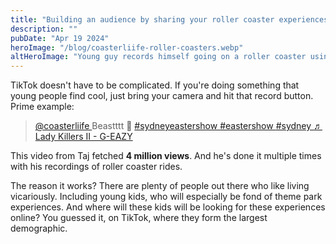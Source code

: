 ```yaml
---
title: "Building an audience by sharing your roller coaster experiences"
description: ""
pubDate: "Apr 19 2024"
heroImage: "/blog/coasterliife-roller-coasters.webp"
altHeroImage: "Young guy records himself going on a roller coaster using a GoPro strapped to his chest"
---
```


TikTok doesn't have to be complicated. If you're doing something that young people find cool,
just bring your camera and hit that record button. Prime example:

<div>
  <blockquote
    class="tiktok-embed"
    cite="https://www.tiktok.com/@coasterliife/video/7350833770079063297"
    data-video-id="7350833770079063297"
    style="max-width: 605px;min-width: 325px;"
  >
    <section>
      <a
        target="_blank"
        title="@coasterliife"
        href="https://www.tiktok.com/@coasterliife?refer=embed"
      >
        @coasterliife
      </a>
      Beastttt 🦍
      <a
        title="sydneyeastershow"
        target="_blank"
        href="https://www.tiktok.com/tag/sydneyeastershow?refer=embed"
      >
        #sydneyeastershow
      </a>
      <a
        title="eastershow"
        target="_blank"
        href="https://www.tiktok.com/tag/eastershow?refer=embed"
      >
        #eastershow
      </a>
      <a
        title="sydney"
        target="_blank"
        href="https://www.tiktok.com/tag/sydney?refer=embed"
      >
        #sydney
      </a>
      <a
        target="_blank"
        title="♬ Lady Killers II - G-EAZY"
        href="https://www.tiktok.com/music/Lady-Killers-II-7337000494230997802?refer=embed"
      >
        ♬ Lady Killers II - G-EAZY
      </a>
    </section>
  </blockquote>
  <script async src="https://www.tiktok.com/embed.js"></script>
</div>

This video from Taj fetched **4 million views**. And he's done it multiple times
with his recordings of roller coaster rides.

The reason it works? There are plenty of people out there who like living
vicariously. Including young kids, who will especially be fond of theme park
experiences. And where will these kids will be looking for these experiences online?
You guessed it, on TikTok, where they form the largest demographic.
